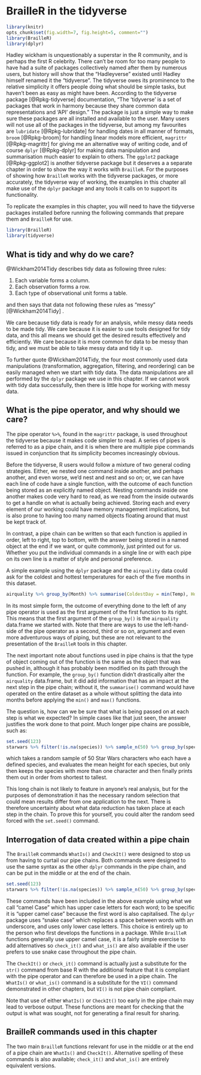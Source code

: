 # BrailleR in the tidyverse {#Tidyverse}

```r
library(knitr)
opts_chunk$set(fig.width=7, fig.height=5, comment="")
library(BrailleR)
library(dplyr)
```


Hadley wickham is unquestionably a superstar in the R community, and is perhaps the first R celebrity. There can't be room for too many people to have had a suite of packages collectively named after them by numerous users, but history will show that the "Hadleyverse" existed until Hadley himself renamed it the "tidyverse". The tidyverse owes its prominence to the relative simplicity it offers people doing what should be simple tasks, but haven't been as easy as might have been. According to the tidyverse package [@Rpkg-tidyverse] documentation, "The 'tidyverse' is a set of packages that work in harmony
    because they share common data representations and 'API' design." The package is just a simple way to make sure these packages are all installed and available to the user. Many users will not use all of the packages in the tidyverse, but among my favourites are `lubridate` [@Rpkg-lubridate] for handling dates in all manner of formats, `broom` [@Rpkg-broom] for handling linear models more efficient, 
`magrittr` [@Rpkg-magrittr] for giving me an alternative way of writing code, and of course `dplyr` [@Rpkg-dplyr] for making data manipulation and summarisation much easier to explain to others. The `ggplot2` package [@Rpkg-ggplot2] is another tidyverse package but it deserves a a separate chapter in order to show the way it works with `BrailleR`.  For the purposes of showing how `BrailleR` works with the tidyverse packages, or more accurately, the tidyverse way of working, the examples in this chapter all make use of the `dplyr` package and any tools it calls on to support its functionality.

To replicate the examples in this chapter, you will need to have the tidyverse packages installed before running the following commands that prepare them and `BrailleR` for use.

```r
library(BrailleR)   
library(tidyverse)
```
## What is tidy and why do we care?

@Wickham2014Tidy describes tidy data as following three rules:

1. Each variable forms a column.
2. Each observation forms a row.
3. Each type of observational unit forms a table.

and then says that data not following these rules as "messy" [@Wickham2014Tidy] .

We care because tidy data is ready for an analysis, while messy data needs to be made tidy. We care because it is easier to use tools designed for tidy data, and this all means we should get the desired results effectively and efficiently. We care because it is more common for data to be messy than tidy, and we must be able to take messy data and tidy it up.

To further quote @Wickham2014Tidy, the four most commonly used data manipulations (transformation, aggregation, filtering, and reordering) can be easily managed when we start with tidy data. The data manipulations are all performed by the `dplyr` package we use in this chapter. If we cannot work with tidy data successfully, then there is little hope for working with messy data. 

 
## What is the pipe operator, and why should we care?

The pipe operator `%>%`, found in the `magrittr` package,  is used throughout the tidyverse because it makes code simpler to read. A series of pipes is referred to as a pipe chain, and it is when there are multiple pipe commands issued in conjunction that its simplicity becomes increasingly obvious. 

Before the tidyverse, R users would follow a mixture of two general coding strategies. Either, we nested one command inside another, and perhaps another, and even worse, we'd nest and nest and so on; or, we can have each line of code have a single function, with the outcome of each function being stored as an explicitly named object. Nesting commands inside one another makes code very hard to read, as we read from the inside outwards to get a handle on what is actually being achieved. Storing each and every element of our working could have memory management implications, but is also prone to having too many named objects floating around that must be kept track of.

In contrast, a pipe chain can be written so that each function is applied in order, left to right, top to bottom, with the answer being stored in a named object at the end if we want, or quite commonly, just printed out for us. Whether you put the individual commands in a single line or with each pipe on its own line is a matter of style and personal preference.

A simple example using the `dplyr` package and the `airquality` data could ask for the coldest and hottest temperatures for each of the five months in this dataset.
```r
airquality %>% group_by(Month) %>% summarise(ColdestDay = min(Temp), HottestDay = max(Temp))
```
 
In its most simple form, the outcome of everything done to the left of any pipe operator is used as the first argument of the first function to its right. This means that the first argument of the `group_by()` is the `airquality` data.frame we started with.  Note that there are ways to use the left-hand-side of the pipe operator as a second, third or so on, argument and even more adventurous ways of piping, but these are not relevant to the presentation of the `BrailleR` tools in this chapter.

The next important note about functions used in pipe chains is that the type of object coming out of the function is the same as the object that was pushed in, although it has probably been modified on its path through the function. For example, the `group_by()` function didn't drastically alter the `airquality` data.frame, but it did add information that has an impact at the next step in the pipe chain; without it, the `summarise()` command would have operated on the entire dataset as a whole without splitting the data into months before applying the `min()` and `max()` functions.

The question is, how can we be sure that what is being passed on at each step is what we expected? In simple cases like that just seen, the answer justifies the work done to that point. Much longer pipe chains are possible, such as:
```r
set.seed(123)
starwars %>% filter(!is.na(species)) %>% sample_n(50) %>% group_by(species) %>% summarise(N = n(), MeanHeight = mean(height, na.rm=TRUE)) %>% filter(N>1) %>% arrange(MeanHeight)
```
which takes a  random sample of 50 Star Wars characters who each have a defined species, and evaluates the mean height for each species, but only then keeps the species with more than one character and then finally prints them out in order from shortest to tallest.

This long chain is not likely to feature in anyone's real analysis, but for the purposes of demonstration it has the necessary random selection that could mean results differ from one application to the next. There is therefore uncertainty about what data reduction has taken place at each step in the chain. To prove this for yourself, you could alter the random seed forced with the `set.seed()` command.



## Interrogation of data created within a pipe chain

The `BrailleR` commands `WhatIs()` and `CheckIt()` were designed to stop us from having to curtail our pipe chains. Both commands were designed to use the same syntax as the other `dplyr` commands in the pipe chain, and can be put  in the middle or at the end of the chain.


```r
set.seed(123)
starwars %>% filter(!is.na(species)) %>% sample_n(50) %>% group_by(species) %>% summarise(N = n(), MeanHeight = mean(height, na.rm=TRUE)) %>% CheckIt() %>% filter(N>1) %>% CheckIt() %>% WhatIs() %>% arrange(MeanHeight) 
```

These commands have been included in the above example using what we call "camel Case" which has upper case letters for each word; to be specific it is "upper camel case" because the first word is also capitalised. The `dplyr` package uses "snake case" which replaces a space between words with an underscore, and uses only lower case letters. This choice is entirely up to the person who first develops the functions in a package. While `BrailleR` functions generally use upper camel case, it is a fairly simple exercise to add alternatives so `check_it()` and `what_is()` are also available if the user prefers to use snake case throughout the pipe chain.

The `CheckIt()` or `check_it()` command is actually just a substitute for the `str()` command from base R with the additional feature that it is compliant with the pipe operator and can therefore be used in a pipe chain. The `WhatIs()` or `what_is()` command is a substitute for the `VI()` command demonstrated in other chapters, but `VI()` is not pipe chain compliant.


Note that use of either `WhatIs()` or `CheckIt()` too early in the pipe chain may lead to verbose output. These functions are meant for checking that the output is what was sought, not for generating a final result for sharing.

 
## BrailleR commands used in this chapter


The two main `BrailleR` functions relevant for use in the middle or at the end of a pipe chain are `WhatIs()` and `CheckIt()`. Alternative spelling of these commands is also available; `check_it()` and `what_is()` are entirely equivalent versions.

